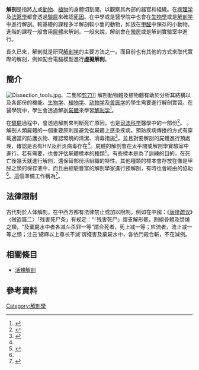 {{Infobox anatomy
 |Name=解剖
 |Image2=Gray1024.png
 |Caption2=[[格雷氏解剖學|格雷氏解剖學]]下的人類[[臉頰|臉頰]]解剖圖（1918年）
 |Width=300
 |Latin=
}}
'''解剖'''是指將[[人|人]]或[[動物|動物]]、[[植物|植物]]的身體切割開，以觀察其內部的器官和組織。在[[病理学|病理学]]及[[法醫學|法醫學]]都會透過[[驗屍|驗屍]]來確認[[死因|死因]]。在中學或是醫學院中也會在[[生物學|生物學]]或是[[解剖学|解剖学]]中進行解剖。較基礎的課程多半解剖較小隻的動物，如放在[[甲醛|甲醛]]中保存的小動物。進階的課程一般會用[[屍體|屍體]]來解剖。一般來說，解剖會在[[殮房|殮房]]或是解剖實驗室中進行。

長久已來，解剖就是研究[[解剖学|解剖学]]的主要方法之一。而目前也有其他的方式來取代實際的解剖，例如配合電腦模型進行'''虛擬解剖'''。

==簡介==
[[File:Dissection_tools.jpg|thumb]]、二隻{{link-en|鑷子|forcep}}和[[剪刀|剪刀]]]]
解剖動物體及植物體有助於分析其結構以及各部份的機能。[[生物学|生物学]]、[[植物学|植物学]]、[[动物学|动物学]]及[[兽医学|兽医学]]的學生需要進行解剖實習。在醫學院中，學生會透過解剖[[屍體|屍體]]來學習[[解剖学|解剖学]]<ref>{{Cite journal |url=http://onlinelibrary.wiley.com/doi/10.1111/j.1365-2929.2006.02401.x/full |title=Anatomy teaching: ghosts of the past, present and future |last=McLachlan |first=John C. |date=17 February 2006 |journal=Medical Education |doi=10.1111/j.1365-2929.2006.02401.x |accessdate=15 February 2016 |last2=Patten |first2=Debra |volume=40 |pages=243–253 |archive-date=2017-09-09 |archive-url=https://web.archive.org/web/20170909111214/http://onlinelibrary.wiley.com/doi/10.1111/j.1365-2929.2006.02401.x/full |dead-url=no }}</ref>。

在[[驗屍|驗屍]]過程中，會透過解剖來判斷死亡原因，也是[[司法科学|司法科学]]醫學中的一部份<ref>{{cite web |title=Interactive Autopsy |url=http://australianmuseum.net.au/interactive-tools/autopsy/ |publisher=Australian Museum |accessdate=10 May 2016 |archive-date=2018-08-10 |archive-url=https://web.archive.org/web/20180810174917/https://australianmuseum.net.au/interactive-tools/autopsy/ |dead-url=no }}</ref>。
。
解剖人類屍體的一個重要原則是避免從屍體上感染疾病。預防疾病傳播的方式有穿載適當的防護衣物、確認環境的清潔、消毒措施<ref name=Handbook>{{Cite book|url=https://link.springer.com/book/10.1007/978-1-59745-127-7|title=Handbook of Autopsy Practice - Springer|doi=10.1007/978-1-59745-127-7|chapter=2. Principles of Dissection|pp=11–12|access-date=2018-08-10|archive-date=2021-03-21|archive-url=https://web.archive.org/web/20210321215300/https://link.springer.com/book/10.1007%2F978-1-59745-127-7|dead-url=no}}</ref>，並且對要解剖的屍體進行預處理，確認是否有HIV及肝炎病毒存在<ref name=":2" />。屍體的解剖會在太平間或解剖學實驗室中進行。若有需要，也會評估屍體標本的種類<ref name=":2">{{Cite book|url=https://books.google.com/books?id=RhCrkE2lnVQC|title=Simulation in Radiology|last=Robertson|first=Hugh J.|last2=Paige|first2=John T.|last3=Bok|first3=Leonard|date=2012-07-12|publisher=OUP USA|isbn=9780199764624|pages=15–20}}</ref>。有些標本是為了訓練的目的，在死亡後幾天就進行解剖，還保留部份活組織的特性。其他種類的標本會存放在像是甲醛之類的保存液中，而且由經驗豐富的解剖學家進行預解剖，有時也會經由{{link-en|实验室助手|diener}}的協助<ref name=":2" />。這個準備工作稱為{{link-en|解剖示教|prosection}}<ref>{{Cite web|url=http://www.oxforddictionaries.com/definition/english/prosect|title=prosect - definition of prosect in English from the Oxford dictionary|website=www.oxforddictionaries.com|access-date=2016-05-10|archive-date=2016-06-03|archive-url=https://web.archive.org/web/20160603120950/http://www.oxforddictionaries.com/definition/english/prosect|dead-url=no}}</ref>。

== 法律限制 ==
古代對於人体解剖，在中西方都有法律禁止或加以限制。例如在中國：《[[唐律疏议|唐律疏议]]》〈贼盗篇二〉「残害死尸条」有规定：“「残害死尸」謂支解形骸，割絕骨體及焚燒之類，“及棄屍水中者各减斗杀罪一等”謂合死者，死上减一等；应流者，流上减一等之類；注云‘緦麻以上尊长不減’谓殘害及棄屍水中，各依鬥殺合斬，不在減例。


==相關條目==
*[[活體解剖|活體解剖]]

==參考資料==
{{reflist}}


[[Category:解剖學|Category:解剖學]]
